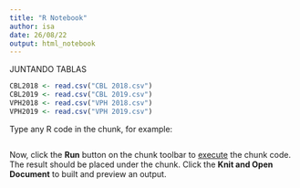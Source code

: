 ```yaml
---
title: "R Notebook"
author: isa
date: 26/08/22
output: html_notebook
---
```


JUNTANDO TABLAS
```r
CBL2018 <- read.csv("CBL 2018.csv")
CBL2019 <- read.csv("CBL 2019.csv")
VPH2018 <- read.csv("VPH 2018.csv")
VPH2019 <- read.csv("VPH 2019.csv")
```

Type any R code in the chunk, for example:
```r

```

Now, click the **Run** button on the chunk toolbar to [execute](https://www.jetbrains.com/help/pycharm/r-markdown.html#run-r-code) the chunk code. The result should be placed under the chunk.
Click the **Knit and Open Document** to built and preview an output.